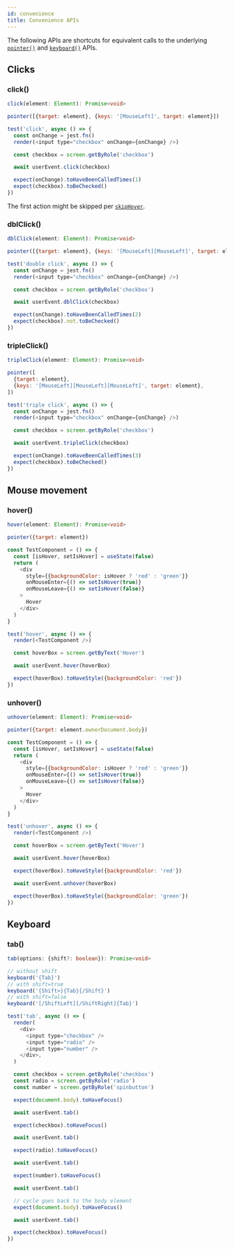```yaml
---
id: convenience
title: Convenience APIs
---
```


The following APIs are shortcuts for equivalent calls to the underlying
[`pointer()`](api-pointer.mdx) and [`keyboard()`](api-keyboard.mdx) APIs.

## Clicks

### click()

```ts
click(element: Element): Promise<void>
```

```js
pointer([{target: element}, {keys: '[MouseLeft]', target: element}])
```

```js
test('click', async () => {
  const onChange = jest.fn()
  render(<input type="checkbox" onChange={onChange} />)

  const checkbox = screen.getByRole('checkbox')

  await userEvent.click(checkbox)

  expect(onChange).toHaveBeenCalledTimes(1)
  expect(checkbox).toBeChecked()
})
```

The first action might be skipped per [`skipHover`](options.mdx#skiphover).

### dblClick()

```ts
dblClick(element: Element): Promise<void>
```

```js
pointer([{target: element}, {keys: '[MouseLeft][MouseLeft]', target: element}])
```

```js
test('double click', async () => {
  const onChange = jest.fn()
  render(<input type="checkbox" onChange={onChange} />)

  const checkbox = screen.getByRole('checkbox')

  await userEvent.dblClick(checkbox)

  expect(onChange).toHaveBeenCalledTimes(2)
  expect(checkbox).not.toBeChecked()
})
```

### tripleClick()

```ts
tripleClick(element: Element): Promise<void>
```

```js
pointer([
  {target: element},
  {keys: '[MouseLeft][MouseLeft][MouseLeft]', target: element},
])
```

```js
test('triple click', async () => {
  const onChange = jest.fn()
  render(<input type="checkbox" onChange={onChange} />)

  const checkbox = screen.getByRole('checkbox')

  await userEvent.tripleClick(checkbox)

  expect(onChange).toHaveBeenCalledTimes(3)
  expect(checkbox).toBeChecked()
})
```

## Mouse movement

### hover()

```ts
hover(element: Element): Promise<void>
```

```js
pointer({target: element})
```

```js
const TestComponent = () => {
  const [isHover, setIsHover] = useState(false)
  return (
    <div
      style={{backgroundColor: isHover ? 'red' : 'green'}}
      onMouseEnter={() => setIsHover(true)}
      onMouseLeave={() => setIsHover(false)}
    >
      Hover
    </div>
  )
}

test('hover', async () => {
  render(<TestComponent />)

  const hoverBox = screen.getByText('Hover')

  await userEvent.hover(hoverBox)

  expect(hoverBox).toHaveStyle({backgroundColor: 'red'})
})
```

### unhover()

```ts
unhover(element: Element): Promise<void>
```

```js
pointer({target: element.ownerDocument.body})
```

```js
const TestComponent = () => {
  const [isHover, setIsHover] = useState(false)
  return (
    <div
      style={{backgroundColor: isHover ? 'red' : 'green'}}
      onMouseEnter={() => setIsHover(true)}
      onMouseLeave={() => setIsHover(false)}
    >
      Hover
    </div>
  )
}

test('unhover', async () => {
  render(<TestComponent />)

  const hoverBox = screen.getByText('Hover')

  await userEvent.hover(hoverBox)

  expect(hoverBox).toHaveStyle({backgroundColor: 'red'})

  await userEvent.unhover(hoverBox)

  expect(hoverBox).toHaveStyle({backgroundColor: 'green'})
})
```

## Keyboard

### tab()

```ts
tab(options: {shift?: boolean}): Promise<void>
```

```js
// without shift
keyboard('{Tab}')
// with shift=true
keyboard('{Shift>}{Tab}{/Shift}')
// with shift=false
keyboard('[/ShiftLeft][/ShiftRight]{Tab}')
```

```js
test('tab', async () => {
  render(
    <div>
      <input type="checkbox" />
      <input type="radio" />
      <input type="number" />
    </div>,
  )

  const checkbox = screen.getByRole('checkbox')
  const radio = screen.getByRole('radio')
  const number = screen.getByRole('spinbutton')

  expect(document.body).toHaveFocus()

  await userEvent.tab()

  expect(checkbox).toHaveFocus()

  await userEvent.tab()

  expect(radio).toHaveFocus()

  await userEvent.tab()

  expect(number).toHaveFocus()

  await userEvent.tab()

  // cycle goes back to the body element
  expect(document.body).toHaveFocus()

  await userEvent.tab()

  expect(checkbox).toHaveFocus()
})
```
